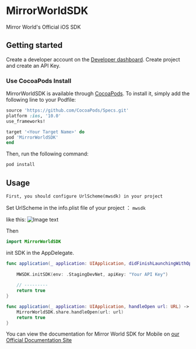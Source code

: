 
# MirrorWorldSDK

Mirror World's Official iOS SDK

## Getting started

Create a developer account on the [Developer dashboard](https://app.mirrorworld.fun). Create project and create an API Key.

### Use CocoaPods Install

MirrorWorldSDK is available through [CocoaPods](https://cocoapods.org). To install
it, simply add the following line to your Podfile:

```ruby
source 'https://github.com/CocoaPods/Specs.git'
platform :ios, '10.0'
use_frameworks!

target '<Your Target Name>' do
pod 'MirrorWorldSDK'
end

```

Then, run the following command:

```sh
pod install
```

## Usage

`First, you should configure UrlScheme(mwsdk) in your project`

Set UrlScheme in the info.plist file of your project ： `mwsdk`

like this:
![Image text](https://github.com/mirrorworld-universe/mirrorworld-sdk-ios/blob/master/Example/MirrorWorldSDK/infoplist-UrlScheme-desc.png)

Then

```Swift
import MirrorWorldSDK

```

init SDK in the AppDelegate.

```Swift
func application(_ application: UIApplication, didFinishLaunchingWithOptions launchOptions: [UIApplicationLaunchOptionsKey: Any]?) -> Bool {
   
    MWSDK.initSDK(env: .StagingDevNet, apiKey: "Your API Key")
    
    // ---------
    return true
}

func application(_ application: UIApplication, handleOpen url: URL) -> Bool {
    MirrorWorldSDK.share.handleOpen(url: url)
    return true
}

```

You can view the documentation for Mirror World SDK for Mobile on [our Official Documentation Site](https://docs.mirrorworld.fun/ios/ios-api)
